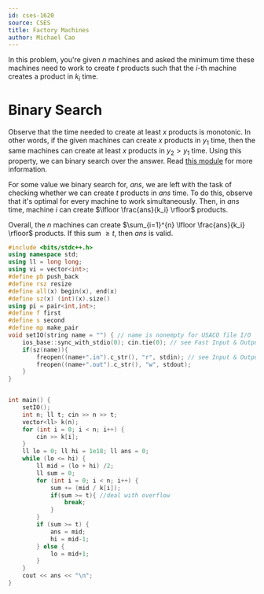 ```yaml
---
id: cses-1620
source: CSES
title: Factory Machines
author: Michael Cao
---
```


In this problem, you're given $n$ machines and asked the minimum time these machines need to work to create $t$ products such that the $i$-th machine creates a product in $k_i$ time.

# Binary Search

Observe that the time needed to create at least $x$ products is monotonic. In other words, if the given machines can create $x$ products in $y_1$ time, then the same machines can create at least $x$ products in $y_2 > y_1$ time. Using this property, we can binary search over the answer. Read [this module](/silver/binary-search) for more information.

For some value we binary search for, $ans$, we are left with the task of checking whether we can create $t$ products in $ans$ time. To do this, observe that it's optimal for every machine to work simultaneously. Then, in $ans$ time, machine $i$ can create $\lfloor \frac{ans}{k_i} \rfloor$ products.

Overall, the $n$ machines can create ‎‎$\sum_{i=1}^{n} \lfloor \frac{ans}{k_i} \rfloor$ products. If this sum $\geq t$, then $ans$ is valid.

```cpp
#include <bits/stdc++.h>
using namespace std;
using ll = long long;
using vi = vector<int>;
#define pb push_back
#define rsz resize
#define all(x) begin(x), end(x)
#define sz(x) (int)(x).size()
using pi = pair<int,int>;
#define f first
#define s second
#define mp make_pair
void setIO(string name = "") { // name is nonempty for USACO file I/O
	ios_base::sync_with_stdio(0); cin.tie(0); // see Fast Input & Output
	if(sz(name)){
		freopen((name+".in").c_str(), "r", stdin); // see Input & Output
		freopen((name+".out").c_str(), "w", stdout);
	}
}


int main() {
	setIO();
	int n; ll t; cin >> n >> t;
	vector<ll> k(n);
	for (int i = 0; i < n; i++) {
		cin >> k[i];
	}
	ll lo = 0; ll hi = 1e18; ll ans = 0;
	while (lo <= hi) {
		ll mid = (lo + hi) /2;
		ll sum = 0;
		for (int i = 0; i < n; i++) {
			sum += (mid / k[i]);
			if(sum >= t){ //deal with overflow
				break;
			}
		}
		if (sum >= t) {
			ans = mid;
			hi = mid-1;
		} else {
			lo = mid+1;
		}
	}
	cout << ans << "\n";
}
```
